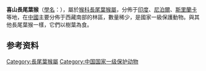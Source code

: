 {{Speciesbox
| status = LC
| status_system = iucn3.1
| status_ref = {{r|iucn}}
| taxon=Semnopithecus schistaceus
| authority={{tsl|en|Brian Houghton Hodgson|Hodgson}}, 1840
}}

'''喜山長尾葉猴'''（[[學名|學名]]：''{{lang|la|Semnopithecus schistaceus}}''），屬於[[猴科|猴科]][[長尾葉猴屬|長尾葉猴屬]]，分佈于[[印度|印度]]、[[尼泊爾|尼泊爾]]、[[斯里蘭卡|斯里蘭卡]]等地，在[[中國|中國]]主要分佈于西藏南部的林區，數量稀少，是國家一級保護動物。與其他長尾葉猴一樣，它們以樹葉為食。

==参考资料==
{{Reflist|refs=
<ref name=iucn>{{IUCN2008|assessors=Kumar, A., Yongzu, Z. & Molur, S.|year=2008|id=39840|title=Semnopithecus schistaceus|downloaded=4 January 2009}}</ref>
}}
{{Taxonbar|from=Q509143}}

[[Category:長尾葉猴屬|Category:長尾葉猴屬]]
[[Category:中国国家一级保护动物|Category:中国国家一级保护动物]]


{{mammal-stub}}